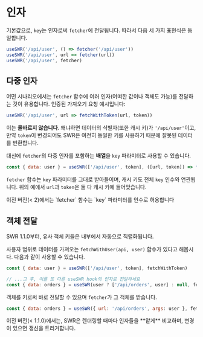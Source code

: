 # 인자

기본값으로, `key`는 인자로써 `fetcher`에 전달됩니다. 따라서 다음 세 가지 표현식은 동일합니다.

```js
useSWR('/api/user', () => fetcher('/api/user'))
useSWR('/api/user', url => fetcher(url))
useSWR('/api/user', fetcher)
```

## 다중 인자

어떤 시나리오에서는 `fetcher` 함수에 여러 인자(어떠한 값이나 객체도 가능)를 전달하는 것이 유용합니다.
인증된 가져오기 요청 예시입니다:

```js
useSWR('/api/user', url => fetchWithToken(url, token))
```

이는 **올바르지 않습니다**. 왜냐하면 데이터의 식별자(또한 캐시 키)가 `'/api/user'`이고,
만약 `token`이 변경되어도 SWR은 여전히 동일한 키를 사용하기 때문에 잘못된 데이터를 반환합니다.

대신에 `fetcher`의 다중 인자를 포함하는 **배열**을 `key` 파라미터로 사용할 수 있습니다.

```js
const { data: user } = useSWR(['/api/user', token], ([url, token]) => fetchWithToken(url, token))
```

`fetcher` 함수는 `key` 파라미터를 그대로 받아들이며, 캐시 키도 전체 `key` 인수와 연관됩니다. 위의 예에서 `url`과 `token`은 둘 다 캐시 키에 들어맞습니다.

<Callout emoji="⚠️">
  이전 버전(< 2)에서는 `fetcher` 함수는 `key` 파라미터를 인수로 허용합니다
</Callout>

## 객체 전달


<Callout>
  SWR 1.1.0부터, 유사 객체 키들은 내부에서 자동으로 직렬화됩니다.
</Callout>
  
사용자 범위로 데이터를 가져오는 `fetchWithUser(api, user)` 함수가 있다고 해봅시다. 다음과 같이 사용할 수 있습니다.

```js
const { data: user } = useSWR(['/api/user', token], fetchWithToken)

// ...그 후, 이를 또 다른 useSWR hook의 인자로 전달하세요
const { data: orders } = useSWR(user ? ['/api/orders', user] : null, fetchWithUser)
```

객체를 키로써 바로 전달할 수 있으며 `fetcher`가 그 객체를 받습니다.

```js
const { data: orders } = useSWR({ url: '/api/orders', args: user }, fetcher)
```

<Callout emoji="⚠️">
  이전 버전(< 1.1.0)에서는, SWR은 렌더링할 때마다 인자들을 **얕게** 비교하며, 변경이 있으면 갱신을 트리거합니다.
</Callout>
